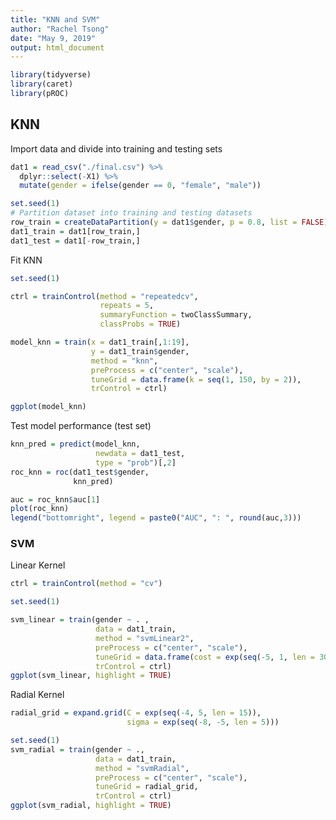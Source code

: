 ```yaml
---
title: "KNN and SVM"
author: "Rachel Tsong"
date: "May 9, 2019"
output: html_document
---
```


```r
library(tidyverse)
library(caret)
library(pROC)
```

## KNN

Import data and divide into training and testing sets
```r
dat1 = read_csv("./final.csv") %>%
  dplyr::select(-X1) %>%
  mutate(gender = ifelse(gender == 0, "female", "male"))

set.seed(1)
# Partition dataset into training and testing datasets
row_train = createDataPartition(y = dat1$gender, p = 0.8, list = FALSE)
dat1_train = dat1[row_train,]
dat1_test = dat1[-row_train,]
```

Fit KNN
```r
set.seed(1)

ctrl = trainControl(method = "repeatedcv",
                    repeats = 5,
                    summaryFunction = twoClassSummary,
                    classProbs = TRUE)

model_knn = train(x = dat1_train[,1:19],
                  y = dat1_train$gender,
                  method = "knn",
                  preProcess = c("center", "scale"),
                  tuneGrid = data.frame(k = seq(1, 150, by = 2)),
                  trControl = ctrl)

ggplot(model_knn)
```

Test model performance (test set)
```r
knn_pred = predict(model_knn,
                   newdata = dat1_test,
                   type = "prob")[,2]
roc_knn = roc(dat1_test$gender,
              knn_pred)

auc = roc_knn$auc[1]
plot(roc_knn)
legend("bottomright", legend = paste0("AUC", ": ", round(auc,3)))

```


### SVM

Linear Kernel
```r
ctrl = trainControl(method = "cv")

set.seed(1)

svm_linear = train(gender ~ . ,
                   data = dat1_train,
                   method = "svmLinear2",
                   preProcess = c("center", "scale"),
                   tuneGrid = data.frame(cost = exp(seq(-5, 1, len = 30))),
                   trControl = ctrl)
ggplot(svm_linear, highlight = TRUE)
```

Radial Kernel
```r
radial_grid = expand.grid(C = exp(seq(-4, 5, len = 15)),
                          sigma = exp(seq(-8, -5, len = 5)))

set.seed(1)
svm_radial = train(gender ~ .,
                   data = dat1_train,
                   method = "svmRadial",
                   preProcess = c("center", "scale"),
                   tuneGrid = radial_grid,
                   trControl = ctrl)
ggplot(svm_radial, highlight = TRUE)
```











